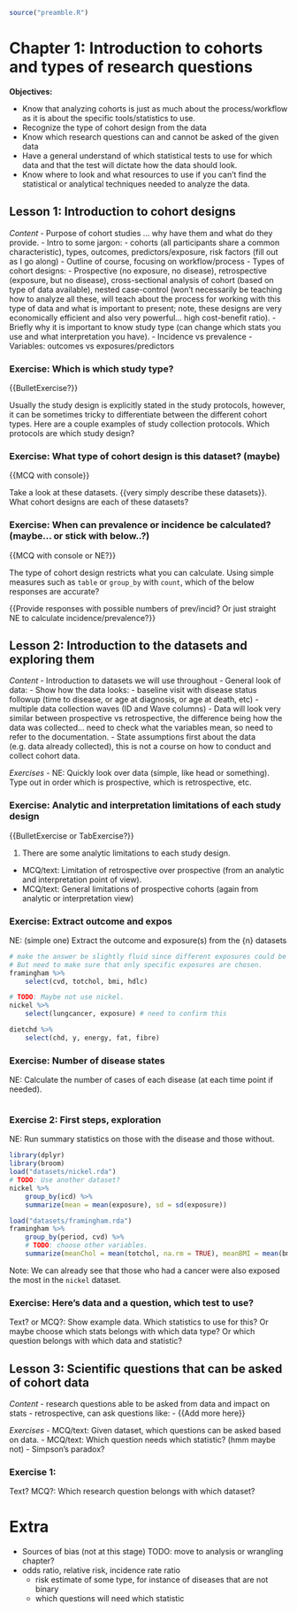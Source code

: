 ```r
source("preamble.R")
```

# Chapter 1: Introduction to cohorts and types of research questions

**Objectives:**

- Know that analyzing cohorts is just as much about the process/workflow as it
is about the specific tools/statistics to use.
- Recognize the type of cohort design from the data
- Know which research questions can and cannot be asked of the given data
- Have a general understand of which statistical tests to use for which data and
that the test will dictate how the data should look.
- Know where to look and what resources to use if you can't find the statistical
or analytical techniques needed to analyze the data.

## Lesson 1: Introduction to cohort designs

*Content*
- Purpose of cohort studies ... why have them and what do they provide.
- Intro to some jargon:
    - cohorts (all participants share a common characteristic), types, outcomes,
    predictors/exposure, risk factors (fill out as I go along)
- Outline of course, focusing on workflow/process
- Types of cohort designs:
    - Prospective (no exposure, no disease), retrospective (exposure, but no
    disease), cross-sectional analysis of cohort (based on type of data
    available), nested case-control (won't necessarily be teaching how to
    analyze all these, will teach about the process for working with this type
    of data and what is important to present; note, these designs are very
    economically efficient and also very powerful... high cost-benefit ratio).
    - Briefly why it is important to know study type (can change which stats you
    use and what interpretation you have).
- Incidence vs prevalence
- Variables: outcomes vs exposures/predictors

### Exercise: Which is which study type?

{{BulletExercise?}}

Usually the study design is explicitly stated in the study protocols, however,
it can be sometimes tricky to differentiate between the different cohort types.
Here are a couple examples of study collection protocols. Which protocols are
which study design?

### Exercise: What type of cohort design is this dataset? (maybe)

{{MCQ with console}}

Take a look at these datasets. {{very simply describe these datasets}}. What 
cohort designs are each of these datasets?

### Exercise: When can prevalence or incidence be calculated? (maybe... or stick with below..?)

{{MCQ with console or NE?}}

The type of cohort design restricts what you can calculate. Using simple measures
such as `table` or `group_by` with `count`, which of the below responses are accurate?

{{Provide responses with possible numbers of prev/incid? Or just straight NE
to calculate incidence/prevalence?}}

## Lesson 2: Introduction to the datasets and exploring them

*Content*
- Introduction to datasets we will use throughout
- General look of data:
    - Show how the data looks:
        - baseline visit with disease status followup (time to disease, or age
        at diagnosis, or age at death, etc)
        - multiple data collection waves (ID and Wave columns)
        - Data will look very similar between prospective vs retrospective, the
        difference being how the data was collected... need to check what the
        variables mean, so need to refer to the documentation.
    - State assumptions first about the data (e.g. data already collected), this
    is not a course on how to conduct and collect cohort data.

*Exercises*
- NE: Quickly look over data (simple, like head or something). Type out in order 
which is prospective, which is retrospective, etc.

### Exercise: Analytic and interpretation limitations of each study design

{{BulletExercise or TabExercise?}}

1. There are some analytic limitations to each study design. 
- MCQ/text: Limitation of retrospective over prospective (from an analytic and
interpretation point of view).
- MCQ/text: General limitations of prospective cohorts (again from analytic or
interpretation view)

### Exercise: Extract outcome and expos
NE: (simple one) Extract the outcome and exposure(s) from the {n} datasets

```r
# make the answer be slightly fluid since different exposures could be chosen.
# But need to make sure that only specific exposures are chosen.
framingham %>% 
    select(cvd, totchol, bmi, hdlc)

# TODO: Maybe not use nickel.
nickel %>% 
    select(lungcancer, exposure) # need to confirm this

dietchd %>% 
    select(chd, y, energy, fat, fibre)
```

### Exercise: Number of disease states

NE: Calculate the number of cases of each disease (at each time point if needed).

```r

```

### Exercise 2: First steps, exploration

NE: Run summary statistics on those with the disease and those without.

```r
library(dplyr)
library(broom)
load("datasets/nickel.rda")
# TODO: Use another dataset?
nickel %>% 
    group_by(icd) %>% 
    summarize(mean = mean(exposure), sd = sd(exposure))

load("datasets/framingham.rda")
framingham %>% 
    group_by(period, cvd) %>% 
    # TODO: choose other variables.
    summarize(meanChol = mean(totchol, na.rm = TRUE), meanBMI = mean(bmi, na.rm = TRUE))
```

Note:
We can already see that those who had a cancer were also exposed the most in the
`nickel` dataset.


### Exercise: Here's data and a question, which test to use?

Text? or MCQ?: Show example data. Which statistics to use for this?
Or maybe choose which stats belongs with which data type? Or which question
belongs with which data and statistic?

## Lesson 3: Scientific questions that can be asked of cohort data

*Content*
- research questions able to be asked from data and impact on stats
    - retrospective, can ask questions like:
- {{Add more here}}

*Exercises*
- MCQ/text: Given dataset, which questions can be asked based on data.
- MCQ/text: Which question needs which statistic? (hmm maybe not)
- Simpson's paradox? 

### Exercise 1:
Text? MCQ?: Which research question belongs with which dataset?

# Extra

- Sources of bias (not at this stage) TODO: move to analysis or wrangling chapter?
- odds ratio, relative risk, incidence rate ratio
    - risk estimate of some type, for instance of diseases that are not binary
    - which questions will need which statistic

